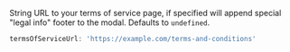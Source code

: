String URL to your terms of service page, if specified will append special "legal info" footer to the modal. Defaults to `undefined`.

```ts
termsOfServiceUrl: 'https://example.com/terms-and-conditions'
```
